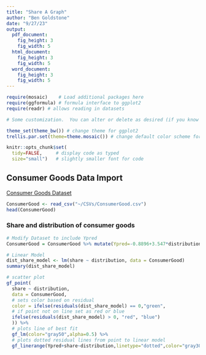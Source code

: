 ```yaml
---
title: "Share A Graph"
author: "Ben Goldstone"
date: "9/27/23"
output: 
  pdf_document:
    fig_height: 3
    fig_width: 5
  html_document:
    fig_height: 3
    fig_width: 5
  word_document:
    fig_height: 3
    fig_width: 5
---
```


```r
require(mosaic)    # Load additional packages here 
require(ggformula) # formula interface to ggplot2
require(readr) # allows reading in datasets

# Some customization.  You can alter or delete as desired (if you know what you are doing).

theme_set(theme_bw()) # change theme for ggplot2
trellis.par.set(theme=theme.mosaic()) # change default color scheme for lattice

knitr::opts_chunk$set(
  tidy=FALSE,     # display code as typed
  size="small")   # slightly smaller font for code
```

## Consumer Goods Data Import
[Consumer Goods Dataset](https://vincentarelbundock.github.io/Rdatasets/doc/AER/ConsumerGood.html)
```r
ConsumerGood <- read_csv("~/CSVs/ConsumerGood.csv")
head(ConsumerGood)
```

### Share and distribution of consumer goods
```r
# Modify Dataset to include Ypred
ConsumerGood = ConsumerGood %>% mutate(Ypred=-0.8896+3.547*distribution)

# Linear Model
dist_share_model <- lm(share ~ distribution, data = ConsumerGood)
summary(dist_share_model)

# scatter plot
gf_point(
  share ~ distribution,
  data = ConsumerGood,
  # sets color based on residual
  color = ifelse(residuals(dist_share_model) == 0,"green",
  # if point not on line set as red or blue
  ifelse(residuals(dist_share_model) > 0, "red", "blue")
  )) %>%
  # plots line of best fit
  gf_lm(color="gray50",alpha=0.5) %>%
  # plots dotted residual lines from point to linear model
  gf_linerange(Ypred+share~distribution,linetype="dotted",color="gray30")

```
